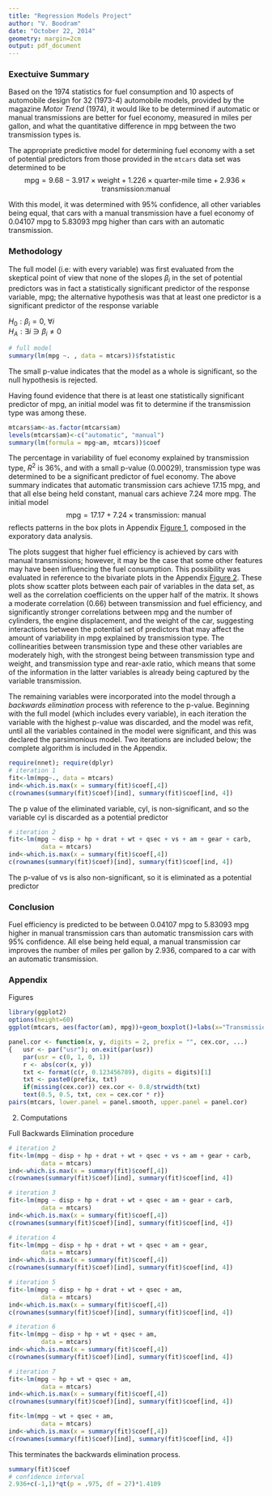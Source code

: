 ```yaml
---
title: "Regression Models Project"
author: "V. Boodram"
date: "October 22, 2014"
geometry: margin=2cm
output: pdf_document
---
```

### Exectuive Summary

Based on the 1974 statistics for fuel consumption and 10 aspects of automobile design for 32 (1973-4) automobile models, provided by the magazine _Motor Trend_ (1974), it would like to be determined if automatic or manual transmissions are better for fuel economy, measured in miles per gallon, and what the quantitative difference in mpg between the two transmission types is. 

The appropriate predictive model for determining fuel economy with a set of potential predictors from those provided in the ```mtcars``` data set was determined to be
$$\text{mpg}=9.68-3.917\times \text{weight}+1.226\times \text{quarter-mile time}+2.936\times \text{transmission:manual}$$

With this model, it was determined with 95% confidence, all other variables being equal, that cars with a manual transmission have a fuel economy of 0.04107 mpg to 5.83093 mpg higher than cars with an automatic transmission. 

### Methodology

The full model (i.e: with every variable) was first evaluated from the skeptical point of view that none of the slopes $\beta_i$ in the set of potential predictors was in fact a statistically significant predictor of the response variable, mpg; the alternative hypothesis was that at least one predictor is a significant predictor of the response variable 

$H_0: \beta_i=0, \ \forall i$  
$H_A: \exists i \ni \beta_i\neq 0$

```r
# full model
summary(lm(mpg ~. , data = mtcars))$fstatistic
```

The small p-value indicates that the model as a whole is significant, so the null hypothesis is rejected. 

Having found evidence that there is at least one statistically significant predictor of mpg, an initial model was fit to determine if the transmission type was among these. 

```r
mtcars$am<-as.factor(mtcars$am)
levels(mtcars$am)<-c("automatic", "manual")
summary(lm(formula = mpg~am, mtcars))$coef
```

The percentage in variability of fuel economy explained by transmission type, $R^2$ is 36%, and with a small p-value (0.00029), transmission type was determined to be a significant predictor of fuel economy. The above summary indicates that automatic transmission cars achieve 17.15 mpg, and that all else being held constant, manual cars achieve 7.24 more mpg. The initial model
$$\text{mpg}=17.17+7.24\times\text{transmission: manual}$$
reflects patterns in the box plots in Appendix [Figure 1], composed in the exporatory data analysis. 

The plots suggest that higher fuel efficiency is achieved by cars with manual transmissions; however, it may be the case that some other features may have been influencing the fuel consumption. This possibility was evaluated in reference to the bivariate plots in the Appendix [Figure 2]. These plots show scatter plots between each pair of variables in the data set, as well as the correlation coefficients on the upper half of the matrix. It shows a moderate correlation (0.66) between transmission and fuel efficiency, and significantly stronger correlations between mpg and the number of cylinders, the engine displacement, and the weight of the car, suggesting interactions between the potential set of predictors that may affect the amount of variability in mpg explained by transmission type. The collinearities between transmission type and these other variables are moderately high, with the strongest being between transmission type and weight, and transmission type and rear-axle ratio, which means that some of the information in the latter variables is already being captured by the variable transmission. 

The remaining variables were incorporated into the model through a _backwards elimination_ process with reference to the p-value. Beginning with the full model (which includes every variable), in each iteration the variable with the highest p-value was discarded, and the model was refit, until all the variables contained in the model were significant, and this was declared the parsimonious model. Two iterations are included below; the complete algorithm is included in the Appendix.

```r
require(nnet); require(dplyr)
# iteration 1
fit<-lm(mpg~., data = mtcars)
ind<-which.is.max(x = summary(fit)$coef[,4])
c(rownames(summary(fit)$coef)[ind], summary(fit)$coef[ind, 4])
```

The p value of the eliminated variable, cyl, is non-significant, and so the variable cyl is discarded as a potential predictor

```r
# iteration 2
fit<-lm(mpg ~ disp + hp + drat + wt + qsec + vs + am + gear + carb, 
         data = mtcars)
ind<-which.is.max(x = summary(fit)$coef[,4])
c(rownames(summary(fit)$coef)[ind], summary(fit)$coef[ind, 4])
```

The p-value of vs is also non-significant, so it is eliminated as a potential predictor


### Conclusion

Fuel efficiency is predicted to be between 0.04107 mpg to 5.83093 mpg higher in manual transmission cars than automatic transmission cars with 95% confidence. All else being held equal, a manual transmission car improves the number of miles per gallon by 2.936, compared to a car with an automatic transmission. 

### Appendix

Figures  

[Figure 1]: Figure 1
```r
library(ggplot2)
options(height=60)
ggplot(mtcars, aes(factor(am), mpg))+geom_boxplot()+labs(x="Transmission Type", y="Miles per Galon")
```

[Figure 2]: Figure 2
```r
panel.cor <- function(x, y, digits = 2, prefix = "", cex.cor, ...)
{   usr <- par("usr"); on.exit(par(usr))
    par(usr = c(0, 1, 0, 1))
    r <- abs(cor(x, y))
    txt <- format(c(r, 0.123456789), digits = digits)[1]
    txt <- paste0(prefix, txt)
    if(missing(cex.cor)) cex.cor <- 0.8/strwidth(txt)
    text(0.5, 0.5, txt, cex = cex.cor * r)}
pairs(mtcars, lower.panel = panel.smooth, upper.panel = panel.cor)
```

2. Computations

Full Backwards Elimination procedure 
```r
# iteration 2
fit<-lm(mpg ~ disp + hp + drat + wt + qsec + vs + am + gear + carb, 
         data = mtcars)
ind<-which.is.max(x = summary(fit)$coef[,4])
c(rownames(summary(fit)$coef)[ind], summary(fit)$coef[ind, 4])

# iteration 3
fit<-lm(mpg ~ disp + hp + drat + wt + qsec + am + gear + carb, 
         data = mtcars)
ind<-which.is.max(x = summary(fit)$coef[,4])
c(rownames(summary(fit)$coef)[ind], summary(fit)$coef[ind, 4])

# iteration 4
fit<-lm(mpg ~ disp + hp + drat + wt + qsec + am + gear, 
         data = mtcars)
ind<-which.is.max(x = summary(fit)$coef[,4])
c(rownames(summary(fit)$coef)[ind], summary(fit)$coef[ind, 4])

# iteration 5
fit<-lm(mpg ~ disp + hp + drat + wt + qsec + am, 
         data = mtcars)
ind<-which.is.max(x = summary(fit)$coef[,4])
c(rownames(summary(fit)$coef)[ind], summary(fit)$coef[ind, 4])

# iteration 6
fit<-lm(mpg ~ disp + hp + wt + qsec + am, 
         data = mtcars)
ind<-which.is.max(x = summary(fit)$coef[,4])
c(rownames(summary(fit)$coef)[ind], summary(fit)$coef[ind, 4])

# iteration 7
fit<-lm(mpg ~ hp + wt + qsec + am, 
         data = mtcars)
ind<-which.is.max(x = summary(fit)$coef[,4])
c(rownames(summary(fit)$coef)[ind], summary(fit)$coef[ind, 4])

fit<-lm(mpg ~ wt + qsec + am, 
         data = mtcars)
ind<-which.is.max(x = summary(fit)$coef[,4])
c(rownames(summary(fit)$coef)[ind], summary(fit)$coef[ind, 4])
```
This terminates the backwards elimination process. 
```r
summary(fit)$coef
# confidence interval
2.936+c(-1,1)*qt(p = .975, df = 27)*1.4109
```
